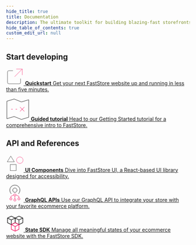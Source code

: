```yaml
---
hide_title: true
title: Documentation
description: The ultimate toolkit for building blazing-fast storefronts.
hide_table_of_contents: true
custom_edit_url: null
---
```



<DocsSection/>

## Start developing

<CardGrid icon>

[ <svg xmlns="http://www.w3.org/2000/svg" height="48" width="48" viewBox="0 0 64 64"><title>launch</title><g strokeLinecap="square" strokeWidth="2" fill="none" stroke="currentColor" strokeLinejoin="miter" className="nc-icon-wrapper" strokeMiterlimit="10"><line data-cap="butt" x1="31" y1="33" x2="59" y2="5" strokeLinecap="butt" stroke="#f71963"></line><polyline points="36.999 5 59 5 59 26.999" stroke="#f71963"></polyline><path d="M25,11H10a5,5,0,0,0-5,5V54a5,5,0,0,0,5,5H48a5,5,0,0,0,5-5V40"></path></g></svg> **Quickstart** Get your next FastStore website up and running in less than five minutes.](/quickstart)


[ <svg xmlns="http://www.w3.org/2000/svg" height="64" width="64" viewBox="0 0 64 64"><title>treasure map 21</title><g strokeLinecap="square" strokeWidth="2" fill="none" stroke="currentColor" strokeLinejoin="miter" className="nc-icon-wrapper" strokeMiterlimit="10"><polygon points="2,10 22,4 42,12 62,6 62,54 42,60 22,52 2,58 "></polygon> <line x1="38" y1="26" x2="50" y2="38" stroke="#f71963"></line> <line x1="50" y1="26" x2="38" y2="38" stroke="#f71963"></line> <line x1="26" y1="32" x2="30" y2="32" stroke="#f71963"></line> <line x1="14" y1="32" x2="18" y2="32" stroke="#f71963"></line></g></svg> **Guided tutorial** Head to our Getting Started tutorial for a comprehensive intro to FastStore.](/tutorials/gatsby/1)

</CardGrid>


## API and References

<CardGrid icon>

[ <svg xmlns="http://www.w3.org/2000/svg" height="48" width="48" viewBox="0 0 64 64"><title>geometry</title><g strokeLinecap="square" strokeWidth="2" fill="none" stroke="currentColor" strokeLinejoin="miter" className="nc-icon-wrapper" strokeMiterlimit="10"><circle cx="50" cy="21" r="12" stroke="#f71963"></circle> <rect x="15" y="37" width="22" height="22"></rect> <polygon points="4 27 17 6 30 27 4 27"></polygon></g></svg> **UI Components** Dive into FastStore UI, a React-based UI library designed for accessibility.](/reference/ui/components)

[ <svg xmlns="http://www.w3.org/2000/svg" height="48" width="48" viewBox="0 0 48 48"><g strokeLinecap="square" strokeWidth="2" fill="none" stroke="currentColor" strokeLinejoin="miter" className="nc-icon-wrapper" strokeMiterlimit="10"><path d="M14.2,26a14,14,0,1,1,19.6,0"></path><circle cx="24" cy="16" r="6"></circle><circle cx="24" cy="29" r="3" stroke="#f71963"></circle><circle cx="24" cy="43" r="3" stroke="#f71963"></circle><circle cx="13" cy="40" r="3" stroke="#f71963"></circle><line x1="24" y1="32" x2="24" y2="40" data-cap="butt" strokeLinecap="butt" stroke="#f71963"></line><polyline points="13 37 13 33 21 29" data-cap="butt" strokeLinecap="butt" stroke="#f71963"></polyline><circle cx="35" cy="40" r="3" stroke="#f71963"></circle><polyline points="35 37 35 33 27 29" data-cap="butt" strokeLinecap="butt" stroke="#f71963"></polyline></g></svg> **GraphQL APIs** Use our GraphQL API to integrate your store with your favorite ecommerce platform.](/reference/api/faststore-api)

[ <svg xmlns="http://www.w3.org/2000/svg" height="48" width="48" viewBox="0 0 32 32"><g strokeLinecap="square" strokeWidth="1" strokeMiterlimit="10" fill="none" stroke="currentColor" strokeLinejoin="miter" className="nc-icon-wrapper" transform="translate(0.5 0.5)"><polyline points="2 6.5 9 10 16 6.5" data-cap="butt" strokeLinecap="butt"></polyline><line x1="9" y1="10" x2="9" y2="18.5" data-cap="butt" strokeLinecap="butt"></line><polygon points="16 6.5 9 2.999 2 6.5 2 15 9 18.5 16 15 16 6.5"></polygon><polyline points="16 6.5 23 10 30 6.5" data-cap="butt" strokeLinecap="butt"></polyline><line x1="23" y1="10" x2="23" y2="18.5" data-cap="butt" strokeLinecap="butt"></line><polygon points="30 6.5 23 2.999 16 6.5 16 15 23 18.5 30 15 30 6.5"></polygon><polyline points="9 18.5 16 22 23 18.5" data-cap="butt" strokeLinecap="butt" stroke="#f71963"></polyline><line x1="16" y1="22" x2="16" y2="30.5" data-cap="butt" strokeLinecap="butt" stroke="#f71963"></line><polygon points="23 18.5 16 14.999 9 18.5 9 27 16 30.5 23 27 23 18.5" stroke="#f71963"></polygon></g></svg> **State SDK** Manage all meaningful states of your ecommerce website with the FastStore SDK.](/reference/sdk/faststore-sdk)

</CardGrid>